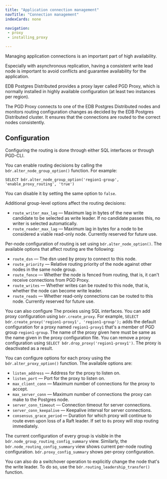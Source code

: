 ```yaml
---
title: "Application connection management"
navTitle: "Connection management"
indexCards: none

navigation:
 - proxy
 - installing_proxy

---
```


Managing application connections is an important part of high availability.

Especially with asynchronous replication, having a consistent write lead node is
important to avoid conflicts and guarantee availability for the
application.

EDB Postgres Distributed provides a proxy layer called PGD Proxy, which is
normally installed in highly available configuration (at least two instances per
region).

The PGD Proxy connects to one of the EDB Postgres Distributed nodes and monitors
routing configuration changes as decided by the EDB Postgres Distributed cluster.
It ensures that the connections are routed to the correct nodes consistently.

## Configuration

Configuring the routing is done through either SQL interfaces or through
PGD-CLI.

You can enable routing decisions by calling the `bdr.alter_node_group_option()` function.
For example:

```text
SELECT bdr.alter_node_group_option('region1-group', 'enable_proxy_routing', 'true')
```

You can disable it by setting the same option to `false`.

Additional group-level options affect the routing decisions:

- `route_writer_max_lag` &mdash; Maximum lag in bytes of the new write candidate to be
  selected as write leader. If no candidate passes this, no writer is
  selected automatically.
- `route_reader_max_lag` &mdash; Maximum lag in bytes for a node to be considered a viable
  read-only node. Currently reserved for future use.

Per-node configuration of routing is set using `bdr.alter_node_option()`. The
available options that affect routing are the following:

- `route_dsn` &mdash; The dsn used by proxy to connect to this node.
- `route_priority` &mdash; Relative routing priority of the node against other nodes in
  the same node group.
- `route_fence` &mdash; Whether the node is fenced from routing, that is, it can't receive connections
  from PGD Proxy.
- `route_writes` &mdash; Whether writes can be routed to this node, that is, whether the node
  can become write leader.
- `route_reads` &mdash; Whether read-only connections can be routed to this node. Currently
  reserved for future use.

You can also configure The proxies using SQL interfaces. You can add proxy configuration
using `bdr.create_proxy`. For example, `SELECT bdr.create_proxy('region1-proxy1', 'region1-group');`
adds the default configuration for a proxy named `region1-proxy1` that's a member
of PGD group `region1-group`. The name of the proxy given here must be same
as the name given in the proxy configuration file. You can remove a proxy configuration
using `SELECT bdr.drop_proxy('region1-proxy1')`. The proxy is
deactivated as a result.

You can configure options for each proxy using the `bdr.alter_proxy_option()` function.
The available options are:

- `listen_address` &mdash; Address for the proxy to listen on.
- `listen_port` &mdash; Port for the proxy to listen on.
- `max_client_conn` &mdash; Maximum number of connections for the proxy to accept.
- `max_server_conn` &mdash; Maximum number of connections the proxy can make to the
  Postgres node.
- `server_conn_timeout` &mdash; Connection timeout for server connections.
- `server_conn_keepalive` &mdash; Keepalive interval for server connections.
- `consensus_grace_period` &mdash; Duration for which proxy will continue to route even upon loss
of a Raft leader. If set to `0s` proxy will stop routing immediately.

The current configuration of every group is visible in the
`bdr.node_group_routing_config_summary` view. Similarly, the
`bdr.node_routing_config_summary` view shows current per-node routing
configuration. `bdr.proxy_config_summary` shows per-proxy configuration.

You can also do a switchover operation to explicitly change the node that's
the write leader. To do so, use the `bdr.routing_leadership_transfer()` function.
